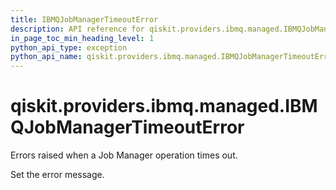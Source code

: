 ```yaml
---
title: IBMQJobManagerTimeoutError
description: API reference for qiskit.providers.ibmq.managed.IBMQJobManagerTimeoutError
in_page_toc_min_heading_level: 1
python_api_type: exception
python_api_name: qiskit.providers.ibmq.managed.IBMQJobManagerTimeoutError
---
```


# qiskit.providers.ibmq.managed.IBMQJobManagerTimeoutError

<Class id="qiskit.providers.ibmq.managed.IBMQJobManagerTimeoutError" github="https://github.com/qiskit/qiskit-ibmq-provider/tree/stable/0.16/qiskit/providers/ibmq/managed/exceptions.py" signature="IBMQJobManagerTimeoutError(*message)">
  Errors raised when a Job Manager operation times out.

  Set the error message.
</Class>

